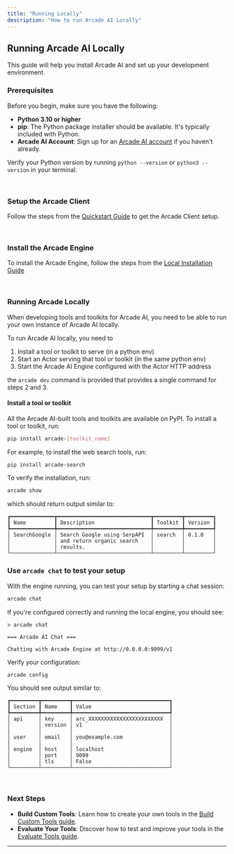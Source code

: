 ```yaml
---
title: "Running Locally"
description: "How to run Arcade AI Locally"
---
```


## Running Arcade AI Locally

This guide will help you install Arcade AI and set up your development environment.

### Prerequisites

Before you begin, make sure you have the following:

- **Python 3.10 or higher**
- **pip**: The Python package installer should be available. It's typically included with Python.
- **Arcade AI Account**: Sign up for an [Arcade AI account](https://arcade-ai.com/signup) if you haven't already.

Verify your Python version by running `python --version` or `python3 --version` in your terminal.

<br />

<Steps>

### Setup the Arcade Client

Follow the steps from the [Quickstart Guide](/guides/quickstart) to get the Arcade Client setup.

<br />

### Install the Arcade Engine

To install the Arcade Engine, follow the steps from the [Local Installation Guide](/home/deployment/local)

<br />


### Running Arcade Locally

When developing tools and toolkits for Arcade AI, you need to be able to run your own instance of Arcade AI locally.

To run Arcade AI locally, you need to

1. Install a tool or toolkit to serve (in a python env)
2. Start an Actor serving that tool or toolkit (in the same python env)
3. Start the Arcade AI Engine configured with the Actor HTTP address

the `arcade dev` command is provided that provides a single command for steps 2 and 3.

#### Install a tool or toolkit

All the Arcade AI-built tools and toolkits are available on PyPI. To install a tool or toolkit, run:

```bash
pip install arcade-[toolkit_name]
```

For example, to install the web search tools, run:

```bash
pip install arcade-search
```

To verify the installation, run:

```bash
arcade show
```

which should return output similar to:

```
┏━━━━━━━━━━━━━━┳━━━━━━━━━━━━━━━━━━━━━━━━━━━━━━┳━━━━━━━━━┳━━━━━━━━━┓
┃ Name         ┃ Description                  ┃ Toolkit ┃ Version ┃
┡━━━━━━━━━━━━━━╇━━━━━━━━━━━━━━━━━━━━━━━━━━━━━━╇━━━━━━━━━╇━━━━━━━━━┩
│ SearchGoogle │ Search Google using SerpAPI  │ search  │ 0.1.0   │
│              │ and return organic search    │         │         │
│              │ results.                     │         │         │
└──────────────┴──────────────────────────────┴─────────┴─────────┘
```



### Use `arcade chat` to test your setup

With the engine running, you can test your setup by starting a chat session:

```bash
arcade chat
```

If you're configured correctly and running the local engine, you should see:

```
> arcade chat

=== Arcade AI Chat ===

Chatting with Arcade Engine at http://0.0.0.0:9099/v1
```

Verify your configuration:

```bash
arcade config
```

You should see output similar to:

```
┏━━━━━━━━━┳━━━━━━━━━┳━━━━━━━━━━━━━━━━━━━━━━━━━━━━━━━┓
┃ Section ┃ Name    ┃ Value                         ┃
┡━━━━━━━━━╇━━━━━━━━━╇━━━━━━━━━━━━━━━━━━━━━━━━━━━━━━━┩
│ api     │ key     │ arc_XXXXXXXXXXXXXXXXXXXXXXXX  │
│         │ version │ v1                            │
│         │         │                               │
│ user    │ email   │ you@example.com               │
│         │         │                               │
│ engine  │ host    │ localhost                     │
│         │ port    │ 9099                          │
│         │ tls     │ False                         │
└─────────┴─────────┴───────────────────────────────┘
```

<br />

</Steps>

### Next Steps

- **Build Custom Tools**: Learn how to create your own tools in the [Build Custom Tools guide](/guides/customtools).
- **Evaluate Your Tools**: Discover how to test and improve your tools in the [Evaluate Tools guide](/guides/evaltools).

---

